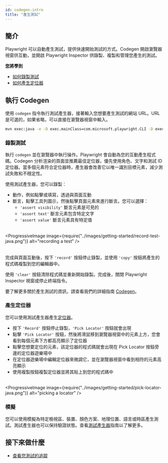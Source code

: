 ```yaml
---
id: codegen-intro
title: "產生測試"
---
```


## 簡介

Playwright 可以自動產生測試，提供快速開始測試的方式。Codegen 開啟瀏覽器視窗供互動，並開啟 Playwright Inspector 供錄製、複製和管理您產生的測試。

**您將學到**
- [如何錄製測試](/codegen.mdx#recording-a-test)
- [如何產生定位器](/codegen.mdx#generating-locators)

## 執行 Codegen

使用 `codegen` 指令執行測試產生器，接著輸入您想要產生測試的網站 URL。URL 是可選的，如果省略，可以直接在瀏覽器視窗中輸入。

```bash
mvn exec:java -e -D exec.mainClass=com.microsoft.playwright.CLI -D exec.args="codegen demo.playwright.dev/todomvc"
```

### 錄製測試

執行 `codegen` 並在瀏覽器中執行操作。Playwright 會自動為您的互動產生程式碼。Codegen 分析渲染的頁面並推薦最佳定位器，優先使用角色、文字和測試 ID 定位器。當多個元素符合定位器時，產生器會改善它以唯一識別目標元素，減少測試失敗和不穩定性。

使用測試產生器，您可以錄製：
* 動作，例如點擊或填寫，透過與頁面互動
* 斷言，點擊工具列圖示，然後點擊頁面元素來進行斷言。您可以選擇：
  * `'assert visibility'` 斷言元素是可見的
  * `'assert text'` 斷言元素包含特定文字
  * `'assert value'` 斷言元素具有特定值

###### 
<ProgressiveImage image={require("../images/getting-started/record-test-java.png")} alt="recording a test" />

######
完成與頁面互動後，按下 `'record'` 按鈕停止錄製，並使用 `'copy'` 按鈕將產生的程式碼複製到您的編輯器中。

使用 `'clear'` 按鈕清除程式碼並重新開始錄製。完成後，關閉 Playwright Inspector 視窗或停止終端指令。

要了解更多關於產生測試的資訊，請查看我們的詳細指南 [Codegen](./codegen.mdx)。

### 產生定位器

您可以使用測試產生器產生[定位器](/locators.mdx)。
* 按下 `'Record'` 按鈕停止錄製，`'Pick Locator'` 按鈕就會出現
* 點擊 `'Pick Locator'` 按鈕，然後將滑鼠移到瀏覽器視窗中的元素上方，您會看到每個元素下方都高亮顯示了定位器
* 點擊您想要定位的元素，該定位器的程式碼就會出現在 Pick Locator 按鈕旁邊的定位器遊樂場中
* 在定位器遊樂場中編輯定位器來微調它，並在瀏覽器視窗中看到相符的元素高亮顯示
* 使用複製按鈕複製定位器並將其貼上到您的程式碼中

###### 
<ProgressiveImage image={require("../images/getting-started/pick-locator-java.png")} alt="picking a locator" />

### 模擬

您可以使用模擬為特定檢視區、裝置、顏色方案、地理位置、語言或時區產生測試。測試產生器也可以保持驗證狀態。查看[測試產生器](./codegen.mdx#emulation)指南以了解更多。

## 接下來做什麼
- [查看您測試的追蹤](./trace-viewer-intro.mdx)


[Accessibility]: /api/class-accessibility.mdx "Accessibility"
[APIRequest]: /api/class-apirequest.mdx "APIRequest"
[APIRequestContext]: /api/class-apirequestcontext.mdx "APIRequestContext"
[APIResponse]: /api/class-apiresponse.mdx "APIResponse"
[APIResponseAssertions]: /api/class-apiresponseassertions.mdx "APIResponseAssertions"
[Browser]: /api/class-browser.mdx "Browser"
[BrowserContext]: /api/class-browsercontext.mdx "BrowserContext"
[BrowserType]: /api/class-browsertype.mdx "BrowserType"
[CDPSession]: /api/class-cdpsession.mdx "CDPSession"
[Clock]: /api/class-clock.mdx "Clock"
[ConsoleMessage]: /api/class-consolemessage.mdx "ConsoleMessage"
[Dialog]: /api/class-dialog.mdx "Dialog"
[Download]: /api/class-download.mdx "Download"
[ElementHandle]: /api/class-elementhandle.mdx "ElementHandle"
[Error]: /api/class-error.mdx "Error"
[FileChooser]: /api/class-filechooser.mdx "FileChooser"
[Frame]: /api/class-frame.mdx "Frame"
[FrameLocator]: /api/class-framelocator.mdx "FrameLocator"
[JSHandle]: /api/class-jshandle.mdx "JSHandle"
[Keyboard]: /api/class-keyboard.mdx "Keyboard"
[Locator]: /api/class-locator.mdx "Locator"
[LocatorAssertions]: /api/class-locatorassertions.mdx "LocatorAssertions"
[Mouse]: /api/class-mouse.mdx "Mouse"
[Page]: /api/class-page.mdx "Page"
[PageAssertions]: /api/class-pageassertions.mdx "PageAssertions"
[Playwright]: /api/class-playwright.mdx "Playwright"
[Request]: /api/class-request.mdx "Request"
[Response]: /api/class-response.mdx "Response"
[Route]: /api/class-route.mdx "Route"
[Selectors]: /api/class-selectors.mdx "Selectors"
[TimeoutError]: /api/class-timeouterror.mdx "TimeoutError"
[Touchscreen]: /api/class-touchscreen.mdx "Touchscreen"
[Tracing]: /api/class-tracing.mdx "Tracing"
[Video]: /api/class-video.mdx "Video"
[WebError]: /api/class-weberror.mdx "WebError"
[WebSocket]: /api/class-websocket.mdx "WebSocket"
[WebSocketRoute]: /api/class-websocketroute.mdx "WebSocketRoute"
[Worker]: /api/class-worker.mdx "Worker"
[Element]: https://developer.mozilla.org/en-US/docs/Web/API/element "Element"
[EvaluationArgument]: /evaluating.mdx#evaluation-argument "EvaluationArgument"
[Promise]: https://developer.mozilla.org/en-US/docs/Web/JavaScript/Reference/Global_Objects/Promise "Promise"
[iterator]: https://developer.mozilla.org/en-US/docs/Web/JavaScript/Reference/Iteration_protocols "Iterator"
[origin]: https://developer.mozilla.org/en-US/docs/Glossary/Origin "Origin"
[selector]: https://developer.mozilla.org/en-US/docs/Web/CSS/CSS_Selectors "selector"
[Serializable]: https://developer.mozilla.org/en-US/docs/Web/JavaScript/Reference/Global_Objects/JSON/stringify#Description "Serializable"
[UIEvent.detail]: https://developer.mozilla.org/en-US/docs/Web/API/UIEvent/detail "UIEvent.detail"
[UnixTime]: https://en.wikipedia.org/wiki/Unix_time "Unix Time"
[xpath]: https://developer.mozilla.org/en-US/docs/Web/XPath "xpath"

[Any]: https://docs.python.org/3/library/typing.html#typing.Any "Any"
[bool]: https://docs.python.org/3/library/stdtypes.html "bool"
[bytes]: https://docs.python.org/3/library/stdtypes.html#bytes "bytes"
[Callable]: https://docs.python.org/3/library/typing.html#typing.Callable "Callable"
[EventContextManager]: https://docs.python.org/3/reference/datamodel.html#context-managers "Event context manager"
[EventEmitter]: https://pyee.readthedocs.io/en/latest/#pyee.BaseEventEmitter "EventEmitter"
[Exception]: https://docs.python.org/3/library/exceptions.html#Exception "Exception"
[Dict]: https://docs.python.org/3/library/typing.html#typing.Dict "Dict"
[float]: https://docs.python.org/3/library/stdtypes.html#numeric-types-int-float-complex "float"
[int]: https://docs.python.org/3/library/stdtypes.html#numeric-types-int-float-complex "int"
[List]: https://docs.python.org/3/library/typing.html#typing.List "List"
[NoneType]: https://docs.python.org/3/library/constants.html#None "None"
[Pattern]: https://docs.python.org/3/library/re.html "Pattern"
[URL]: https://en.wikipedia.org/wiki/URL "URL"
[pathlib.Path]: https://realpython.com/python-pathlib/ "pathlib.Path"
[str]: https://docs.python.org/3/library/stdtypes.html#text-sequence-type-str "str"
[Union]: https://docs.python.org/3/library/typing.html#typing.Union "Union"
[datetime]: https://docs.python.org/3/library/datetime.html#datetime.datetime "datetime"

[all available image tags]: https://mcr.microsoft.com/en-us/product/playwright/python/about "all available image tags"
[Microsoft Artifact Registry]: https://mcr.microsoft.com/en-us/product/playwright/python/about "Microsoft Artifact Registry"
[Dockerfile.noble]: https://github.com/microsoft/playwright-python/blob/main/utils/docker/Dockerfile.noble "Dockerfile.noble"
